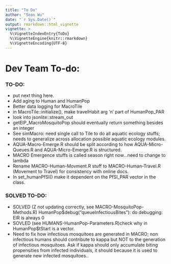 ```yaml
---
title: "To Do"
author: "Sean Wu"
date: "`r Sys.Date()`"
output: rmarkdown::html_vignette
vignette: >
  %\VignetteIndexEntry{ToDo}
  %\VignetteEngine{knitr::rmarkdown}
  %\VignetteEncoding{UTF-8}
---
```

# Dev Team To-do:

### TO-DO:
  * put next thing here.
  * Add aging to Human and HumanPop
  * Better data logging for MacroTile
  * in MacroTile::initialize(), make travelHabit arg 'n' part of HumanPop_PAR
  * look into jsonlite::stream_out
  * getEIP_MacroMosquitoPop should eventually return something besides an integer
  * See simMacro: need single call to Tile to do all aquatic ecology stuffs; needs to generalize across allocation possible aquatic ecology modules.
  * AQUA-Macro-Emerge.R should be split according to how AQUA-Micro-Queues.R and AQUA-Micro-Emerge.R is structured.
  * MACRO Emergence stuffs is called season right now...need to change to lambda
  * Rename MACRO-Human-Movment.R stuff to MACRO-Human-Travel.R (Movement to Travel) for consistency with online docs.
  * In set_humanPfSI() make it dependent on the PfSI_PAR vector in the class.

### SOLVED TO-DO:
  * SOLVED (Z not updating correctly, see MACRO-MosquitoPop-Methods.R) HumanPop$debug("queueInfectiousBites"): do debugging: EIR is always 0
  * SOVLED (see HUMANS-HumanPop-Parameters.R)check why in HumanPop$tStart is a vector.
  * Need to fix how infectious mosquitoes are generated in MACRO; non infectious humans should contribute to kappa but NOT to the generation of infectious mosquitoes. Ask if kappa should only accumulate biting propensities from infected individuals, it should because it is used to generate new infected mosquitoes..
